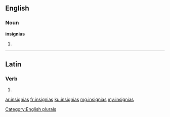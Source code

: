 ==English==

===Noun===
'''insignias'''

# {{plural of|insignia}}

[[Category:English plurals]]

----

==Latin==

===Verb===
{{la-verb-form|insigniās}}

# {{conjugation of|insignio|insigniō|2|s|pres|act|sub|lang=la}}

[[ar:insignias]]
[[fr:insignias]]
[[ku:insignias]]
[[mg:insignias]]
[[my:insignias]]